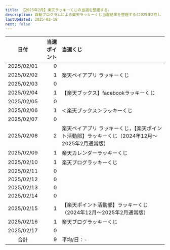```yaml
---
title: 【2025年2月】楽天ラッキーくじの当選を整理する。
description: 自動プログラムによる楽天ラッキーくじ当選結果を整理する(2025年2月)。
lastUpdated: 2025-02-18
next: false
---
```



<CloudinaryImage txt={imageTxt} wid='800'></CloudinaryImage>
<NoteRakutenKuji></NoteRakutenKuji>


| 日付 | 当選ポイント | 当選くじ |
| :---: | ---: | :--- |
| 2025/02/01 | 0 |  |
| 2025/02/02 | 1 | 楽天ペイアプリ ラッキーくじ |
| 2025/02/03 | 0 |  |
| 2025/02/04 | 1 | 【楽天ブックス】facebookラッキーくじ |
| 2025/02/05 | 0 |  |
| 2025/02/06 | 1 | ＜楽天ブックス＞ラッキーくじ |
| 2025/02/07 | 0 |  |
| 2025/02/08 | 2 | 楽天ペイアプリ ラッキーくじ，【楽天ポイント活動部】ラッキーくじ（2024年12月〜2025年2月通常版） |
| 2025/02/09 | 1 | 楽天カレンダーラッキーくじ |
| 2025/02/10 | 1 | 楽天ブログラッキーくじ |
| 2025/02/11 | 0 |  |
| 2025/02/12 | 0 |  |
| 2025/02/13 | 0 |  |
| 2025/02/14 | 0 |  |
| 2025/02/15 | 1 | 【楽天ポイント活動部】ラッキーくじ（2024年12月～2025年2月通常版）  |
| 2025/02/16 | 1 | 楽天ブログラッキーくじ |
| 2025/02/17 | 0 |  |
| 合計 | 9 | 平均/日：- |
